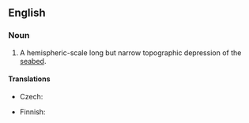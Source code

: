 ==English==
{{wikipedia}}

===Noun===
{{en-noun|head=[[oceanic]] [[trench]]|es}}

# {{context|geology|lang=en}} A hemispheric-scale long but narrow topographic depression of the [[seabed]].

====Translations====
{{trans-top|depression of the sea floor}}
* Czech: {{t|cs|podmořský příkop|m}}
{{trans-mid}}
* Finnish: {{t|fi|syvänmeren hauta}}
{{trans-bottom}}